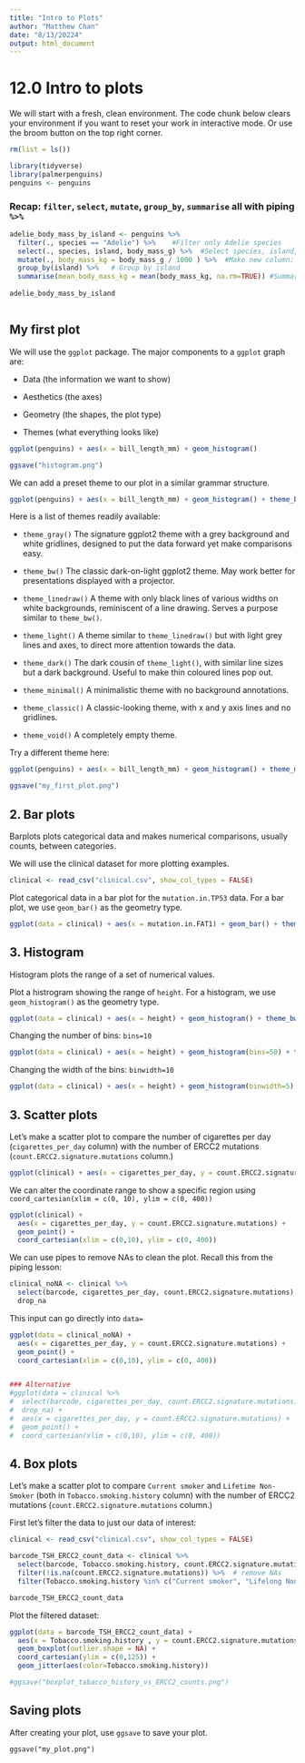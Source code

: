 ```yaml
---
title: "Intro to Plots"
author: "Matthew Chan"
date: "8/13/20224"
output: html_document
---
```


# 12.0 Intro to plots

We will start with a fresh, clean environment. The code chunk below clears your environment if you want to reset your work in interactive mode. Or use the broom button on the top right corner.

```r
rm(list = ls())
```

```r
library(tidyverse)
library(palmerpenguins)
penguins <- penguins


```

### Recap: `filter`, `select`, `mutate`, `group_by`, `summarise` all with piping `%>%`

```r
adelie_body_mass_by_island <- penguins %>%
  filter(., species == "Adelie") %>%    #Filter only Adelie species
  select(., species, island, body_mass_g) %>%  #Select species, island, and body_mass_g column
  mutate(., body_mass_kg = body_mass_g / 1000 ) %>%  #Make new column: body_mass_kg
  group_by(island) %>%   # Group by island
  summarise(mean_body_mass_kg = mean(body_mass_kg, na.rm=TRUE)) #Summarise island group to calculate mean
  
adelie_body_mass_by_island
```

```r

```

## My first plot

We will use the `ggplot` package. The major components to a `ggplot` graph are:

-   Data (the information we want to show)

-   Aesthetics (the axes)

-   Geometry (the shapes, the plot type)

-   Themes (what everything looks like)

```r
ggplot(penguins) + aes(x = bill_length_mm) + geom_histogram() 

ggsave("histogram.png")
```

We can add a preset theme to our plot in a similar grammar structure.

```r
ggplot(penguins) + aes(x = bill_length_mm) + geom_histogram() + theme_bw()
```

Here is a list of themes readily available:

-   `theme_gray()` The signature ggplot2 theme with a grey background and white gridlines, designed to put the data forward yet make comparisons easy.

-   `theme_bw()` The classic dark-on-light ggplot2 theme. May work better for presentations displayed with a projector.

-   `theme_linedraw()` A theme with only black lines of various widths on white backgrounds, reminiscent of a line drawing. Serves a purpose similar to `theme_bw()`.

-   `theme_light()` A theme similar to `theme_linedraw()` but with light grey lines and axes, to direct more attention towards the data.

-   `theme_dark()` The dark cousin of `theme_light()`, with similar line sizes but a dark background. Useful to make thin coloured lines pop out.

-   `theme_minimal()` A minimalistic theme with no background annotations.

-   `theme_classic()` A classic-looking theme, with x and y axis lines and no gridlines.

-   `theme_void()` A completely empty theme.

Try a different theme here:

```r
ggplot(penguins) + aes(x = bill_length_mm) + geom_histogram() + theme_minimal()

ggsave("my_first_plot.png")
```

## 2. Bar plots

Barplots plots categorical data and makes numerical comparisons, usually counts, between categories.

We will use the clinical dataset for more plotting examples.

```r
clinical <- read_csv("clinical.csv", show_col_types = FALSE)
```

Plot categorical data in a bar plot for the `mutation.in.TP53` data. For a bar plot, we use `geom_bar()` as the geometry type.

```r
ggplot(data = clinical) + aes(x = mutation.in.FAT1) + geom_bar() + theme_bw()
```

## 3. Histogram

Histogram plots the range of a set of numerical values.

Plot a histrogram showing the range of `height`. For a histogram, we use `geom_histogram()` as the geometry type.

```r
ggplot(data = clinical) + aes(x = height) + geom_histogram() + theme_bw()

```

Changing the number of bins: `bins=10`

```r
ggplot(data = clinical) + aes(x = height) + geom_histogram(bins=50) + theme_bw()

```

Changing the width of the bins: `binwidth=10`

```r
ggplot(data = clinical) + aes(x = height) + geom_histogram(binwidth=5) + theme_bw()

```

## 3. Scatter plots

Let's make a scatter plot to compare the number of cigarettes per day (`cigarettes_per_day` column) with the number of ERCC2 mutations (`count.ERCC2.signature.mutations` column.)

```r
ggplot(clinical) + aes(x = cigarettes_per_day, y = count.ERCC2.signature.mutations) + geom_point()
```

We can alter the coordinate range to show a specific region using `coord_cartesian(xlim = c(0, 10), ylim = c(0, 400))`

```r
ggplot(clinical) + 
  aes(x = cigarettes_per_day, y = count.ERCC2.signature.mutations) + 
  geom_point() + 
  coord_cartesian(xlim = c(0,10), ylim = c(0, 400))
```

We can use pipes to remove NAs to clean the plot. Recall this from the piping lesson:

```r
clinical_noNA <- clinical %>%
  select(barcode, cigarettes_per_day, count.ERCC2.signature.mutations) %>%
  drop_na
```

This input can go directly into `data=`

```r
ggplot(data = clinical_noNA) + 
  aes(x = cigarettes_per_day, y = count.ERCC2.signature.mutations) + 
  geom_point() + 
  coord_cartesian(xlim = c(0,10), ylim = c(0, 400))


### Alternative
#ggplot(data = clinical %>%
#  select(barcode, cigarettes_per_day, count.ERCC2.signature.mutations) %>%
#  drop_na) + 
#  aes(x = cigarettes_per_day, y = count.ERCC2.signature.mutations) + 
#  geom_point() + 
#  coord_cartesian(xlim = c(0,10), ylim = c(0, 400))
```

## 4. Box plots

Let's make a scatter plot to compare `Current smoker` and `Lifetime Non-Smoker` (both in `Tobacco.smoking.history` column) with the number of ERCC2 mutations (`count.ERCC2.signature.mutations` column.)

First let's filter the data to just our data of interest:

```r
clinical <- read_csv("clinical.csv", show_col_types = FALSE)

barcode_TSH_ERCC2_count_data <- clinical %>% 
  select(barcode, Tobacco.smoking.history, count.ERCC2.signature.mutations) %>% 
  filter(!is.na(count.ERCC2.signature.mutations)) %>%  # remove NAs
  filter(Tobacco.smoking.history %in% c("Current smoker", "Lifelong Non-smoker"))

barcode_TSH_ERCC2_count_data
```

Plot the filtered dataset:

```r
ggplot(data = barcode_TSH_ERCC2_count_data) + 
  aes(x = Tobacco.smoking.history , y = count.ERCC2.signature.mutations) + 
  geom_boxplot(outlier.shape = NA) + 
  coord_cartesian(ylim = c(0,125)) + 
  geom_jitter(aes(color=Tobacco.smoking.history))

#ggsave("boxplot_tabacco_history_vs_ERCC2_counts.png")
```

## Saving plots

After creating your plot, use `ggsave` to save your plot.

```         
ggsave("my_plot.png")
```

```r

```
